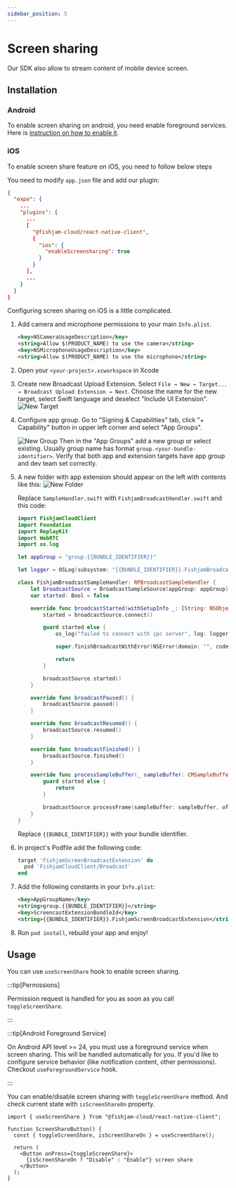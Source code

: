 ```yaml
---
sidebar_position: 5
---
```



# Screen sharing

Our SDK also allow to stream content of mobile device screen.

## Installation

### Android

To enable screen sharing on android, you need enable foreground services. Here is [instruction on how to enable it](./background).

### iOS

To enable screen share feature on iOS, you need to follow below steps

<Tabs groupId="app-type">

  <TabItem value="expo" label="Expo">

You need to modify `app.json` file and add our plugin:

```json
{
  "expo": {
    ...
    "plugins": {
      ...
      [
        "@fishjam-cloud/react-native-client",
        {
          "ios": {
            "enableScreensharing": true
          }
        }
      ],
      ...
    }
  }
}
```

  </TabItem>
  <TabItem value="rn" label="Bare workflow">

Configuring screen sharing on iOS is a little complicated.

1. Add camera and microphone permissions to your main `Info.plist`.

   ```xml
   <key>NSCameraUsageDescription</key>
   <string>Allow $(PRODUCT_NAME) to use the camera</string>
   <key>NSMicrophoneUsageDescription</key>
   <string>Allow $(PRODUCT_NAME) to use the microphone</string>
   ```

1. Open your `<your-project>.xcworkspace` in Xcode

1. Create new Broadcast Upload Extension. Select `File → New → Target... → Broadcast Upload Extension → Next`. Choose the name for the new target, select Swift language and deselect "Include UI Extension".
   ![New Target](./assets/ios-new-target.png)

1. Configure app group. Go to "Signing & Capabilities" tab, click "+ Capability" button in upper left corner and select "App Groups".

   ![New Group](./assets/ios-new-group.png)
   Then in the "App Groups" add a new group or select existing. Usually group name has format `group.<your-bundle-identifier>`. Verify that both app and extension targets have app group and dev team set correctly.

1. A new folder with app extension should appear on the left with contents like this:
   ![New Folder](./assets/ios-new-folder.png)

   Replace `SampleHandler.swift` with `FishjamBroadcastHandler.swift` and this code:

   ```swift
   import FishjamCloudClient
   import Foundation
   import ReplayKit
   import WebRTC
   import os.log

   let appGroup = "group.{{BUNDLE_IDENTIFIER}}"

   let logger = OSLog(subsystem: "{{BUNDLE_IDENTIFIER}}.FishjamBroadcastHandler", category: "Broadcaster")

   class FishjamBroadcastSampleHandler: RPBroadcastSampleHandler {
       let broadcastSource = BroadcastSampleSource(appGroup: appGroup)
       var started: Bool = false

       override func broadcastStarted(withSetupInfo _: [String: NSObject]?) {
           started = broadcastSource.connect()

           guard started else {
               os_log("failed to connect with ipc server", log: logger, type: .debug)

               super.finishBroadcastWithError(NSError(domain: "", code: 0, userInfo: nil))

               return
           }

           broadcastSource.started()
       }

       override func broadcastPaused() {
           broadcastSource.paused()
       }

       override func broadcastResumed() {
           broadcastSource.resumed()
       }

       override func broadcastFinished() {
           broadcastSource.finished()
       }

       override func processSampleBuffer(_ sampleBuffer: CMSampleBuffer, with sampleBufferType: RPSampleBufferType) {
           guard started else {
               return
           }

           broadcastSource.processFrame(sampleBuffer: sampleBuffer, ofType: sampleBufferType)
       }
   }
   ```

   Replace `{{BUNDLE_IDENTIFIER}}` with your bundle identifier.

1. In project's Podfile add the following code:

   ```rb
   target 'FishjamScreenBroadcastExtension' do
     pod 'FishjamCloudClient/Broadcast'
   end
   ```

1. Add the following constants in your `Info.plist`:

   ```xml
   <key>AppGroupName</key>
   <string>group.{{BUNDLE_IDENTIFIER}}</string>
   <key>ScreencastExtensionBundleId</key>
   <string>{{BUNDLE_IDENTIFIER}}.FishjamScreenBroadcastExtension</string>
   ```

1. Run `pod install`, rebuild your app and enjoy!

  </TabItem>
</Tabs>

## Usage

You can use `useScreenShare` hook to enable screen sharing.

:::tip[Permissions]

Permission request is handled for you as soon as you call `toggleScreenShare`.

:::

:::tip[Android Foreground Service]

On Android API level >= 24, you must use a foreground service when screen sharing. This will be handled automatically for you. If you'd like to configure service behavior (like notification content, other permissions). Checkout `useForegroundService` hook.

:::

You can enable/disable screen sharing with `toggleScreenShare` method. And check current state with `isScreenShareOn` property.

```tsx
import { useScreenShare } from "@fishjam-cloud/react-native-client";

function ScreenShareButton() {
  const { toggleScreenShare, isScreenShareOn } = useScreenShare();

  return (
    <Button onPress={toggleScreenShare}>
      {isScreenShareOn ? "Disable" : "Enable"} screen share
    </Button>
  );
}
```
